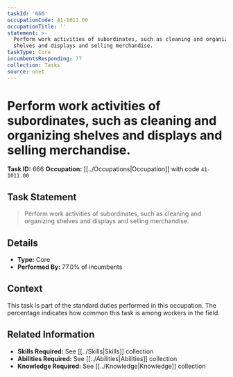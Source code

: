 ```yaml
---
taskId: '666'
occupationCode: 41-1011.00
occupationTitle: ''
statement: >-
  Perform work activities of subordinates, such as cleaning and organizing
  shelves and displays and selling merchandise.
taskType: Core
incumbentsResponding: 77
collection: Tasks
source: onet
---
```

# Perform work activities of subordinates, such as cleaning and organizing shelves and displays and selling merchandise.

**Task ID:** 666
**Occupation:** [[../Occupations|Occupation]] with code `41-1011.00`

## Task Statement

> Perform work activities of subordinates, such as cleaning and organizing shelves and displays and selling merchandise.

## Details

- **Type:** Core
- **Performed By:** 77.0% of incumbents

## Context

This task is part of the standard duties performed in this occupation. The percentage indicates how common this task is among workers in the field.

## Related Information

- **Skills Required:** See [[../Skills|Skills]] collection
- **Abilities Required:** See [[../Abilities|Abilities]] collection
- **Knowledge Required:** See [[../Knowledge|Knowledge]] collection
